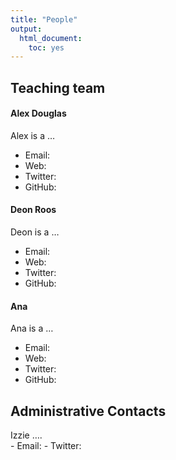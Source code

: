 ```yaml
---
title: "People"
output: 
  html_document:
    toc: yes
---
```


## Teaching team

#### Alex Douglas

Alex is a ... 

- Email:
- Web: 
- Twitter: 
- GitHub: 

#### Deon Roos  

Deon is a ...  

- Email:
- Web:
- Twitter:
- GitHub:

#### Ana 

Ana is a ...  

- Email:
- Web:
- Twitter:
- GitHub:

## Administrative Contacts  

Izzie ....  
- Email:
- Twitter:
